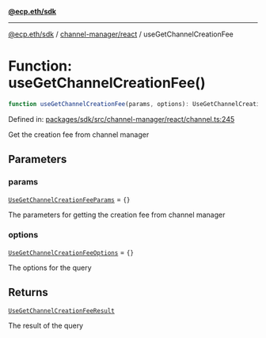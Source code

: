 [**@ecp.eth/sdk**](../../../index.mdx)

***

[@ecp.eth/sdk](/sdk-reference/index.mdx) / [channel-manager/react](/sdk-reference/channel-manager/react/index.mdx) / useGetChannelCreationFee

# Function: useGetChannelCreationFee()

```ts
function useGetChannelCreationFee(params, options): UseGetChannelCreationFeeResult;
```

Defined in: [packages/sdk/src/channel-manager/react/channel.ts:245](https://github.com/ecp-eth/comments-monorepo/blob/main/packages/sdk/src/channel-manager/react/channel.ts#L245)

Get the creation fee from channel manager

## Parameters

### params

[`UseGetChannelCreationFeeParams`](/sdk-reference/channel-manager/react/type-aliases/UseGetChannelCreationFeeParams.mdx) = `{}`

The parameters for getting the creation fee from channel manager

### options

[`UseGetChannelCreationFeeOptions`](/sdk-reference/channel-manager/react/type-aliases/UseGetChannelCreationFeeOptions.mdx) = `{}`

The options for the query

## Returns

[`UseGetChannelCreationFeeResult`](/sdk-reference/channel-manager/react/type-aliases/UseGetChannelCreationFeeResult.mdx)

The result of the query
